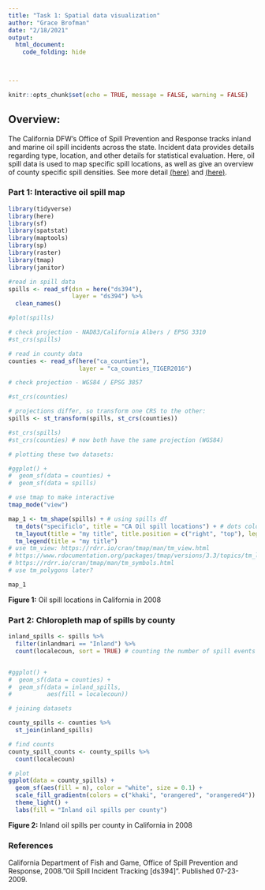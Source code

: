 ```yaml
---
title: "Task 1: Spatial data visualization"
author: "Grace Brofman"
date: "2/18/2021"
output: 
  html_document:
    code_folding: hide
   


---
```


```r
knitr::opts_chunk$set(echo = TRUE, message = FALSE, warning = FALSE)
```


## **Overview:**
The California DFW's Office of Spill Prevention and Response tracks inland and marine oil spill incidents across the state. Incident data provides details regarding type, location, and other details for statistical evaluation. Here, oil spill data is used to map specific spill locations, as well as give an overview of county specific spill densities. See more detail [(here)](https://apps.wildlife.ca.gov/bios/?al=ds394) and [(here)](https://map.dfg.ca.gov/metadata/ds0394.html).

### **Part 1:** Interactive oil spill map

```r

library(tidyverse)
library(here)
library(sf)
library(spatstat)
library(maptools) 
library(sp)
library(raster)
library(tmap)
library(janitor)
```


```r
#read in spill data
spills <- read_sf(dsn = here("ds394"),
                  layer = "ds394") %>% 
  clean_names()

#plot(spills)

# check projection - NAD83/California Albers / EPSG 3310
#st_crs(spills)

# read in county data
counties <- read_sf(here("ca_counties"),
                    layer = "ca_counties_TIGER2016")

# check projection - WGS84 / EPSG 3857

#st_crs(counties)

# projections differ, so transform one CRS to the other:
spills <- st_transform(spills, st_crs(counties))

#st_crs(spills)
#st_crs(counties) # now both have the same projection (WGS84)

# plotting these two datasets:

#ggplot() +
#  geom_sf(data = counties) +
#  geom_sf(data = spills)

```

```r
# use tmap to make interactive
tmap_mode("view")

map_1 <- tm_shape(spills) + # using spills df
  tm_dots("specificlo", title = "CA Oil spill locations") + # dots colored by location (fresh water, land, marine)
  tm_layout(title = "my title", title.position = c("right", "top"), legend.title.color = "blue", legend.position = c("left", "top")) +
  tm_legend(title = "my title") 
# use tm_view: https://rdrr.io/cran/tmap/man/tm_view.html
# https://www.rdocumentation.org/packages/tmap/versions/3.3/topics/tm_layout
# https://rdrr.io/cran/tmap/man/tm_symbols.html
# use tm_polygons later?

map_1
```
**Figure 1:** Oil spill locations in California in 2008

### **Part 2:** Chloropleth map of spills by county

```r
inland_spills <- spills %>% 
  filter(inlandmari == "Inland") %>% 
  count(localecoun, sort = TRUE) # counting the number of spill events in each county


#ggplot() +
#  geom_sf(data = counties) +
#  geom_sf(data = inland_spills,
#          aes(fill = localecoun))

# joining datasets

county_spills <- counties %>% 
  st_join(inland_spills)

# find counts
county_spill_counts <- county_spills %>% 
  count(localecoun)

# plot
ggplot(data = county_spills) +
  geom_sf(aes(fill = n), color = "white", size = 0.1) +
  scale_fill_gradientn(colors = c("khaki", "orangered", "orangered4")) +
  theme_light() +
  labs(fill = "Inland oil spills per county")
```
**Figure 2:** Inland oil spills per county in California in 2008


### **References**
California Department of Fish and Game, Office of Spill Prevention and Response, 2008."Oil Spill Incident Tracking [ds394]". Published 07-23-2009.
